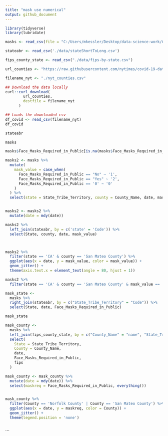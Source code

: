 ```yaml
---
title: "mask use numerical"
output: github_document
---
```


```r
library(tidyverse)
library(lubridate)

masks <- read_csv(file = "C:/Users/mkessler/Desktop/data-science-work/COVIDProject/MaskData.csv")

stateabr <- read_csv('./data/stateShortToLong.csv')

fips_county_state <- read_csv("./data/fips-by-state.csv")

url_counties <- "https://raw.githubusercontent.com/nytimes/covid-19-data/master/us-counties.csv"

filename_nyt <- "./nyt_counties.csv"

## Download the data locally
curl::curl_download(
        url_counties,
        destfile = filename_nyt
      )

## Loads the downloaded csv
df_covid <- read_csv(filename_nyt)
df_covid

stateabr

masks

masks$Face_Masks_Required_in_Public[is.na(masks$Face_Masks_Required_in_Public)] <- 0

masks2 <- masks %>%
  mutate(
    mask_value = case_when(
      Face_Masks_Required_in_Public == "No" ~ '1',
      Face_Masks_Required_in_Public == "Yes" ~ '2',
      Face_Masks_Required_in_Public == '0' ~ '0'
    )
  ) %>%
  select(state = State_Tribe_Territory, county = County_Name, date, mask_value, everything())


masks2 <- masks2 %>%
  mutate(date = mdy(date))

masks2 %>%
  left_join(stateabr, by = c('state' = 'Code')) %>%
  select(State, county, date, mask_value)



masks2 %>%
  filter(state == 'CA' & county == 'San Mateo County') %>%
  ggplot(aes(x = date, y = mask_value, color = mask_value)) +
  geom_jitter() +
  theme(axis.text.x = element_text(angle = 80, hjust = 1))

masks2 %>%
  filter(state == 'CA' & county == 'San Mateo County' & mask_value == '0')
```


```r
mask_state <-
  masks %>% 
  right_join(stateabr, by = c("State_Tribe_Territory" = "Code")) %>% 
  select(State, date, Face_Masks_Required_in_Public)

mask_state
```

```r
mask_county <-
  masks %>% 
  left_join(fips_county_state, by = c("County_Name" = "name", "State_Tribe_Territory" = "state")) %>% 
  select(
    State = State_Tribe_Territory,
    County = County_Name,
    date,
    Face_Masks_Required_in_Public,
    fips
  )

mask_county <- mask_county %>%
  mutate(date = mdy(date)) %>%
  select(maskreq = Face_Masks_Required_in_Public, everything())


mask_county %>%
  filter(County == 'Norfolk County' | County == 'San Mateo County') %>%
  ggplot(aes(x = date, y = maskreq, color = County)) +
  geom_jitter() +
  theme(legend.position = 'none')
  
```

```

